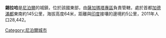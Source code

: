 '''錫拉哈'''是[[尼泊爾|尼泊爾]]的城鎮，位於該國東部，由[[薩加瑪塔專區|薩加瑪塔專區]]負責管轄，處於首都[[加德滿都|加德滿都]]東南約145公里，海拔高度64米，距離與[[印度|印度]]接壤的邊境約5公里，2011年人口28,442。

{{Coord|26|39|0|N|86|12|0|E|type:city_region:NP|display=title}}

{{Nepal-geo-stub}}
[[Category:尼泊爾城市|Category:尼泊爾城市]]